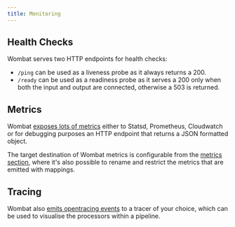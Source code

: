```yaml
---
title: Monitoring
---
```


## Health Checks

Wombat serves two HTTP endpoints for health checks:

- `/ping` can be used as a liveness probe as it always returns a 200.
- `/ready` can be used as a readiness probe as it serves a 200 only when both the input and output are connected, otherwise a 503 is returned.

## Metrics

Wombat [exposes lots of metrics][metrics.names] either to Statsd, Prometheus, Cloudwatch or for debugging purposes an HTTP endpoint that returns a JSON formatted object.

The target destination of Wombat metrics is configurable from the [metrics section][metrics.about], where it's also possible to rename and restrict the metrics that are emitted with mappings.

## Tracing

Wombat also [emits opentracing events][tracing.about] to a tracer of your choice, which can be used to visualise the processors within a pipeline.

[metrics.about]: /docs/components/metrics/about
[metrics.names]: /docs/components/metrics/about#metric_names
[tracing.about]: /docs/components/tracers/about